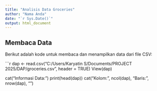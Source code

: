 ```yaml
---
title: "Analisis Data Groceries"
author: "Nama Anda"
date: "`r Sys.Date()`"
output: html_document
---
```


## Membaca Data

Berikut adalah kode untuk membaca dan menampilkan data dari file CSV:

```r
dap <- read.csv("C:/Users/Karyatin S/Documents/PROJECT 2025/DAP/groceries.csv", header = TRUE)
View(dap)

cat("Informasi Data:\n")
print(head(dap))
cat("\nJumlah Kolom: ", ncol(dap), "\nJumlah Baris: ", nrow(dap), "\n")
